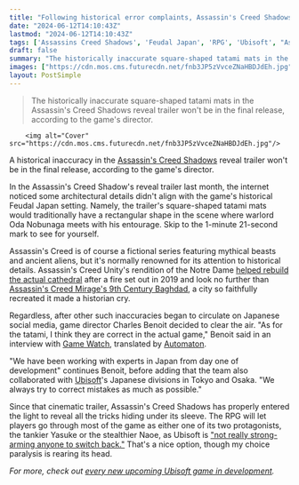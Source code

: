 ```yaml
---
title: "Following historical error complaints, Assassin's Creed Shadows director promises the trailer's architectural inaccuracies will be ironed out for the RPG's launch"
date: "2024-06-12T14:10:43Z"
lastmod: "2024-06-12T14:10:43Z"
tags: ['Assassins Creed Shadows', 'Feudal Japan', 'RPG', 'Ubisoft', "Assassin's Creed Unity", "Assassin's Creed Mirage", 'Yasuke', 'Naoe']
draft: false
summary: "The historically inaccurate square-shaped tatami mats in the Assassin's Creed Shadows reveal trailer won't be in the final release, according to the game's director."
images: ["https://cdn.mos.cms.futurecdn.net/fnb3JP5zVvceZNaHBDJdEh.jpg"]
layout: PostSimple
---
```

> The historically inaccurate square-shaped tatami mats in the Assassin's Creed Shadows reveal trailer won't be in the final release, according to the game's director.


        <img alt="Cover" src="https://cdn.mos.cms.futurecdn.net/fnb3JP5zVvceZNaHBDJdEh.jpg"/>
        
A historical inaccuracy in the [Assassin's Creed Shadows](https://www.gamesradar.com/assassins-creed-codename-red-guide/) reveal trailer won't be in the final release, according to the game's director.

In the Assassin's Creed Shadow's reveal trailer last month, the internet noticed some architectural details didn't align with the game's historical Feudal Japan setting. Namely, the trailer's square-shaped tatami mats would traditionally have a rectangular shape in the scene where warlord Oda Nobunaga meets with his entourage. Skip to the 1-minute 21-second mark to see for yourself. 

Assassin's Creed is of course a fictional series featuring mythical beasts and ancient aliens, but it's normally renowned for its attention to historical details. Assassin's Creed Unity's rendition of the Notre Dame [helped rebuild the actual cathedral](https://www.gamesradar.com/assassins-creed-unity-flooded-with-positive-steam-reviews-in-support-of-notre-dame-restoration/) after a fire set out in 2019 and look no further than [Assassin's Creed Mirage's 9th Century Baghdad](https://www.gamesradar.com/assassins-creed-mirage-on-the-radar-creating-baghdad/), a city so faithfully recreated it made a historian cry. 

Regardless, after other such inaccuracies began to circulate on Japanese social media, game director Charles Benoit decided to clear the air. "As for the tatami, I think they are correct in the actual game," Benoit said in an interview with [Game Watch](https://game.watch.impress.co.jp/docs/interview/1598610.html), translated by [Automaton](https://automaton-media.com/en/news/assassins-creed-shadows-tatami-error-not-in-the-full-game-says-ubisoft/).

"We have been working with experts in Japan from day one of development" continues Benoit, before adding that the team also collaborated with [Ubisoft](https://www.gamesradar.com/tag/ubisoft/)'s Japanese divisions in Tokyo and Osaka. "We always try to correct mistakes as much as possible."

Since that cinematic trailer, Assassin's Creed Shadows has properly entered the light to reveal all the tricks hiding under its sleeve. The RPG will let players go through most of the game as either one of its two protagonists, the tankier Yasuke or the stealthier Naoe, as Ubisoft is ["not really strong-arming anyone to switch back."](https://www.gamesradar.com/games/assassin-s-creed/assassins-creed-shadows-will-let-you-play-most-of-the-rpg-as-one-protagonist-as-ubisoft-says-were-not-really-strong-arming-anyone-to-switch-back/) That's a nice option, though my choice paralysis is rearing its head.

*For more, check out *[<em>every new upcoming Ubisoft game in development</em>](https://www.gamesradar.com/upcoming-ubisoft-games/)*.*
        